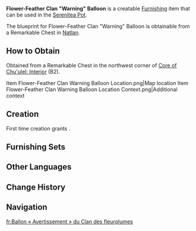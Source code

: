 {{Furnishing Infobox
|id             = 371148
|image          = Item Flower-Feather Clan Warning Balloon.png
|category       = Courtyard
|subcategory    = Large Ornament
|quality        = 2
|adeptal_energy = 30
|load           = 65
|reduced_load   = 47
|description    = A simple yet durable balloon model, equipped with stabilizing weights, primarily used to monitor changes in air currents. These balloons can be seen floating in the airspaces around the [[Flower-Feather Clan]].<br>It is said that airflow can vary significantly within the same airspace. Sudden, undetectable gusts of unstable air can easily cause accidents. Skilled flyers keep a watchful eye on these floating balloons, using them to anticipate hidden dangers in the sky.
|blueprint      = Remarkable Chest
|height = 7.0
|floatable = 1
}}
'''Flower-Feather Clan "Warning" Balloon''' is a creatable [[Furnishing]] item that can be used in the [[Serenitea Pot]].

The blueprint for Flower-Feather Clan "Warning" Balloon is obtainable from a Remarkable Chest in [[Natlan]].

==How to Obtain==
Obtained from a Remarkable Chest in the northwest corner of [[Core of Chu'ulel|Core of Chu'ulel: Interior]] (B2).
<gallery>
Item Flower-Feather Clan Warning Balloon Location.png|Map location
Item Flower-Feather Clan Warning Balloon Location Context.png|Additional context
</gallery>

==Creation==
First time creation grants {{Item|Trust|24|x=30}}.
{{Recipe
|type = Creation
|time = 12h
|Ashen Aratiku Wood = 2
|Fabric = 6
|sort = Ashen Aratiku Wood;Fabric
}}

==Furnishing Sets==
{{Craft Usage}}

==Other Languages==
{{Other Languages
|en       = Flower-Feather Clan "Warning" Balloon
|zhs      = 花羽会「预警」气球
|zhs_rm   = 
|zht      = 花羽會「預警」氣球
|zht_rm   = 
|zh_tl    = 
|ja       = 花翼の集「警告」気球
|ja_rm    = Kayoku no Tsudoi "Keikoku" Kikyuu
|ja_tl    = 
|ko       = 꽃깃회의 「조기 경보」 풍선
|ko_tl    = 
|es       = Globo de anticipación de la Tribu Plumaflora
|es_tl    = Featherflower Tribe Warning Balloon
|fr       = Ballon « Avertissement » du Clan des fleurplumes
|fr_tl    = Flower-Feather Clan "Warning" Balloon
|ru       = Клан Цветочного Пера: Воздушный шар «Предупреждение»
|ru_tl    = 
|th       = บอลลูน "เตือนภัย" ของวงศ์ปีกบุปผา
|th_rm    = 
|th_tl    = 
|vi       = Khí Cầu Hội Hoa Vũ - Cảnh Báo
|vi_tl    = 
|de       = Blumenfeder-Klan &ndash; „Warnballon“
|de_tl    = 
|id       = Balon "Peringatan" Bunga Bersayap
|id_tl    = Flower-Feather Clan "Warning" Balloon
|pt       = Balão de "Aviso" do Clã das Plumas de Flores
|pt_tl    = 
|tr       = Çiçek Tüyü Klanı "Uyarı" Balonu
|tr_tl    = 
|it       = Pallone "Attenzione" del Clan Piumafiore
|it_tl    = 
}}

==Change History==
{{Change History|5.2}}

==Navigation==
{{Furnishing Navbox|exterior}}

[[fr:Ballon « Avertissement » du Clan des fleurplumes]]